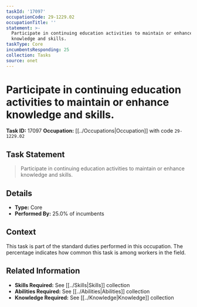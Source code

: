 ```yaml
---
taskId: '17097'
occupationCode: 29-1229.02
occupationTitle: ''
statement: >-
  Participate in continuing education activities to maintain or enhance
  knowledge and skills.
taskType: Core
incumbentsResponding: 25
collection: Tasks
source: onet
---
```

# Participate in continuing education activities to maintain or enhance knowledge and skills.

**Task ID:** 17097
**Occupation:** [[../Occupations|Occupation]] with code `29-1229.02`

## Task Statement

> Participate in continuing education activities to maintain or enhance knowledge and skills.

## Details

- **Type:** Core
- **Performed By:** 25.0% of incumbents

## Context

This task is part of the standard duties performed in this occupation. The percentage indicates how common this task is among workers in the field.

## Related Information

- **Skills Required:** See [[../Skills|Skills]] collection
- **Abilities Required:** See [[../Abilities|Abilities]] collection
- **Knowledge Required:** See [[../Knowledge|Knowledge]] collection
